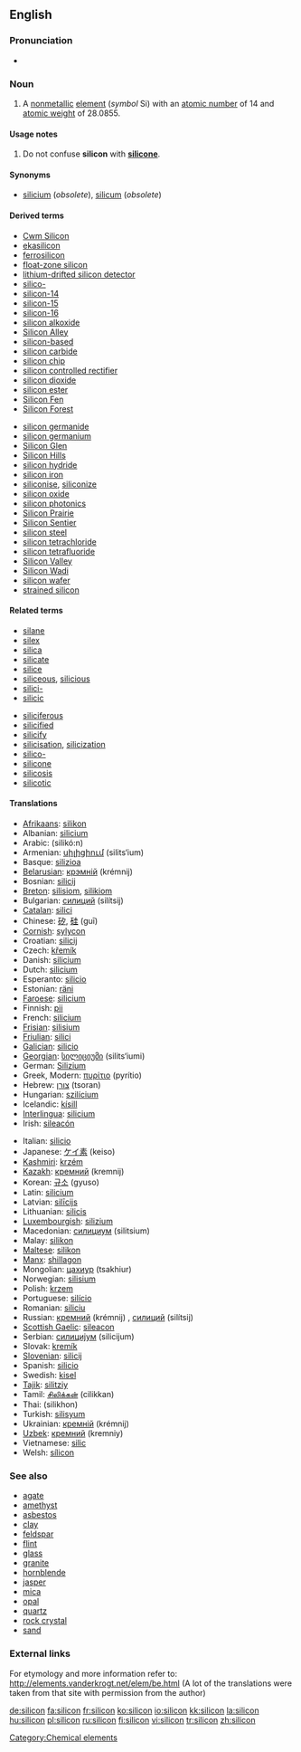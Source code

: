 ==English==
===Pronunciation===
*{{IPA|/'sIlIkʌn/}}

===Noun===
{{elements|Si|aluminium|Al|phosphorus|P}}
{{en-noun|-}}
{{wikipedia}}

#{{chemistry}} A [[nonmetallic]] [[element]] (''symbol'' Si) with an [[atomic number]] of 14 and [[atomic weight]] of 28.0855.

====Usage notes====
#Do not confuse '''silicon''' with '''[[silicone]]'''.

====Synonyms====
*[[silicium]] (''obsolete''), [[silicum]] (''obsolete'')

====Derived terms====
{{top2}}
*[[Cwm Silicon]]
*[[ekasilicon]]
*[[ferrosilicon]]
*[[float-zone silicon]]
*[[lithium-drifted silicon detector]]
*[[silico-]]
*[[silicon-14]]
*[[silicon-15]]
*[[silicon-16]]
*[[silicon alkoxide]]
*[[Silicon Alley]]
*[[silicon-based]]<!--life-->
*[[silicon carbide]]
*[[silicon chip]]
*[[silicon controlled rectifier]]
*[[silicon dioxide]]
*[[silicon ester]]
*[[Silicon Fen]]
*[[Silicon Forest]]
{{mid2}}
*[[silicon germanide]]
*[[silicon germanium]]
*[[Silicon Glen]]
*[[Silicon Hills]]
*[[silicon hydride]]
*[[silicon iron]]
*[[siliconise]], [[siliconize]]
*[[silicon oxide]]
*[[silicon photonics]]
*[[Silicon Prairie]]
*[[Silicon Sentier]]
*[[silicon steel]]
*[[silicon tetrachloride]]
*[[silicon tetrafluoride]]
*[[Silicon Valley]]
*[[Silicon Wadi]]
*[[silicon wafer]]
*[[strained silicon]]
{{bottom}}

====Related terms====
{{top2}}
*[[silane]]
*[[silex]]
*[[silica]]
*[[silicate]]
*[[silice]]
*[[siliceous]], [[silicious]]
*[[silici-]]
*[[silicic]]
{{mid2}}
*[[siliciferous]]
*[[silicified]]
*[[silicify]]
*[[silicisation]], [[silicization]]
*[[silico-]]
*[[silicone]]
*[[silicosis]]
*[[silicotic]]
{{bottom}}

====Translations====
{{top}}
*[[Afrikaans]]: [[silikon]]
*Albanian: [[silicium#Albanian|silicium]]
*Arabic: {{ARchar|[[سيلكون]]}} (silikó:n)
*Armenian: [[սիլիցիում]] (silits‘ium)
*Basque: [[silizioa]]
*[[Belarusian]]: [[крэмнiй]] (krémnij) {{m}}
*Bosnian: [[silicij]]
*[[Breton]]: [[silisiom]], [[silikiom]] {{m}}
*Bulgarian: [[силиций]] (silítsij) {{m}}
*[[Catalan]]: [[silici]] 
*Chinese: [[矽]], [[硅]] (guī)
*[[Cornish]]: [[sylycon]]
*Croatian: [[silicij]]
*Czech: [[křemík]]
*Danish: [[silicium#Danish|silicium]]
*Dutch: [[silicium#Dutch|silicium]] {{n}}
*Esperanto: [[silicio#Esperanto|silicio]]
*Estonian: [[räni]]
*[[Faroese]]: [[silicium#Faroese|silicium]]
*Finnish: [[pii]]
*French: [[silicium#French|silicium]] {{m}} 
*[[Frisian]]: [[silisium]]
*[[Friulian]]: [[silici]]
*[[Galician]]: [[silicio]]
*[[Georgian]]: [[სილიციუმი]] (silits‘iumi)
*German: [[Silizium]] {{n}}
*Greek, Modern: [[πυρίτιο]] (pyrítio) {{n}}
*Hebrew: [[צורן]] (tsoran)
*Hungarian: [[szilícium]]
*Icelandic: [[kísill]]
*[[Interlingua]]: [[silicium#Interlingua|silicium]]
*Irish: [[sileacón]]
{{mid}}
*Italian: [[silicio#Italian|silicio]] {{m}}
*Japanese: [[ケイ素]] (keiso)
*[[Kashmiri]]: [[krzém]]
*[[Kazakh]]: [[кремний]] (kremnij)
*Korean: [[규소]] (gyuso)
*Latin: [[silicium#Latin|silicium]]
*Latvian: [[silīcijs]]
*Lithuanian: [[silicis]]
*[[Luxembourgish]]: [[silizium]]
*Macedonian: [[силициум]] (silitsium)
*Malay: [[silikon]]
*[[Maltese]]: [[silikon]]
*[[Manx]]: [[shillagon]]
*Mongolian: [[цахиур]] (tsakhiur)
*Norwegian: [[silisium]]
*Polish: [[krzem]] {{m}}
*Portuguese: [[silício]] {{m}}
*Romanian: [[siliciu]] {{n}}
*Russian: [[кремний]] (krémnij) {{m}}, [[силиций]] (silítsij) {{m}}
*[[Scottish Gaelic]]: [[sileacon]]
*Serbian: [[силициjум]] (silicijum) {{m}}
*Slovak: [[kremík]] {{m}}
*[[Slovenian]]: [[silicij]]
*Spanish: [[silicio#Spanish|silicio]] {{m}}
*Swedish: [[kisel]]
*[[Tajik]]: [[silitziy]]
*Tamil: [[சிலிக்கன்]] (cilikkan)
*Thai: {{THchar|[[ซิลิคอน]]}} (silikhon)
*Turkish: [[silisyum]]
*Ukrainian: [[кремнiй]] (krémnij) {{m}}
*[[Uzbek]]: [[кремний]] (kremniy)
*Vietnamese: [[silic]]
*Welsh: [[sílicon]]
{{bottom}}

===See also===
*[[agate]]
*[[amethyst]]
*[[asbestos]]
*[[clay]]
*[[feldspar]]
*[[flint]]
*[[glass]]
*[[granite]]
*[[hornblende]]
*[[jasper]]
*[[mica]]
*[[opal]]
*[[quartz]]
*[[rock crystal]]
*[[sand]]

===External links===
For etymology and more information refer to:
http://elements.vanderkrogt.net/elem/be.html
(A lot of the translations were taken from that site with permission from the author)

[[Category:Chemical elements]]

[[de:silicon]]
[[fa:silicon]]
[[fr:silicon]]
[[ko:silicon]]
[[io:silicon]]
[[kk:silicon]]
[[la:silicon]]
[[hu:silicon]]
[[pl:silicon]]
[[ru:silicon]]
[[fi:silicon]]
[[vi:silicon]]
[[tr:silicon]]
[[zh:silicon]]